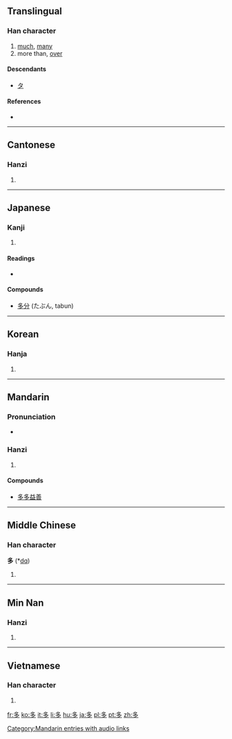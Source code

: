 {{also|夛}}
{{also|duo}}
==Translingual==
{{stroke order|type=animate}}

===Han character===
{{Han char|rn=36|rad=夕|as=03|sn=6|four=2720<sub>7</sub>|canj=弓戈弓戈 (NINI)}}

# [[much]], [[many]]
# more than, [[over]]

====Descendants====
* [[タ]]

====References====
* {{Han ref|kx=0246.110|dkj=05756|dj=0489.060|hdz=20862.020|uh=591A|ud=22810|bh=A668|bd=42600}}

----

==Cantonese==

===Hanzi===
{{yue-hanzi|jyut=|y=do1}}

# {{defn|Cantonese|sort=夕03}}

----

==Japanese==

===Kanji===
{{ja-kanji|grade=2|rs=夕03}}

# {{defn|Japanese}}

====Readings====
* {{ja-readings|on=[[た]] (ta)|kun=[[おおい]] (多い, ōi), [[まさる]] (masaru), [[まさに]] (masani)}}

====Compounds====
* [[多分]] (たぶん, tabun)

----

==Korean==

===Hanja===
{{ko-hanja|hangeul=다|rv=da|mr=ta}}

# {{defn|Korean|sort=夕03}}

----

==Mandarin==

===Pronunciation===
* {{audio|zh-duō.ogg|audio}}

===Hanzi===
{{cmn-hanzi|pin=[[duō]] ([[duo1]])|wg=to<sup>1</sup>}}

# {{defn|Mandarin|sort=夕03}}

====Compounds====
{{top2}}
* [[多多益善]]
{{mid2}}
{{bottom}}

[[Category:Mandarin entries with audio links]]

----

==Middle Chinese==

===Han character===
'''多''' (*[[dɑ]])<!--asterisk indicates that this is a reconstructed pronunciation--><!--Unihan database uses the vowel ɑ instead of a; are these the same?-->

# {{defn|Middle Chinese|sort=夕03}}

----

==Min Nan==

===Hanzi===
{{nan-hanzi|poj=to (to<sup>1</sup>)}}

# {{defn|Min Nan}}

----

==Vietnamese==

===Han character===
{{vi-hantu|[[đa]]|rs=夕03}}

# {{defn|Vietnamese|sort=夕03}}

[[fr:多]]
[[ko:多]]
[[it:多]]
[[li:多]]
[[hu:多]]
[[ja:多]]
[[pl:多]]
[[pt:多]]
[[zh:多]]